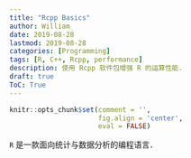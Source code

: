 ```yaml
---
title: "Rcpp Basics"
author: William
date: 2019-08-28
lastmod: 2019-08-28
categories: [Programming]
tags: [R, C++, Rcpp, performance]
description: 使用 Rcpp 软件包增强 R 的运算性能. 
draft: true
ToC: True
---
```


```r
knitr::opts_chunk$set(comment = '',
                      fig.align = 'center',
                      eval = FALSE)
```

`R` 是一款面向统计与数据分析的编程语言．
